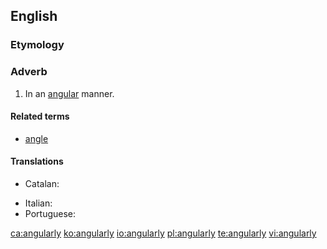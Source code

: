 ==English==

===Etymology===
{{suffix|angular|ly|lang=en}}

===Adverb===
{{en-adv}}

# In an [[angular]] manner.

====Related terms====
* [[angle]]

====Translations====
{{trans-top|in an angular manner}}
* Catalan: {{t+|ca|angularment}}
{{trans-mid}}
* Italian: {{t+|it|angolarmente}}
* Portuguese: {{t|pt|angularmente}}
{{trans-bottom}}

[[ca:angularly]]
[[ko:angularly]]
[[io:angularly]]
[[pl:angularly]]
[[te:angularly]]
[[vi:angularly]]